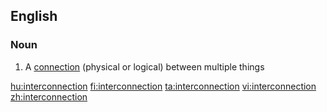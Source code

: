 ==English==
{{wikipedia}}
===Noun===
{{en-noun}}

# A [[connection]] (physical or logical) between multiple things

[[hu:interconnection]]
[[fi:interconnection]]
[[ta:interconnection]]
[[vi:interconnection]]
[[zh:interconnection]]